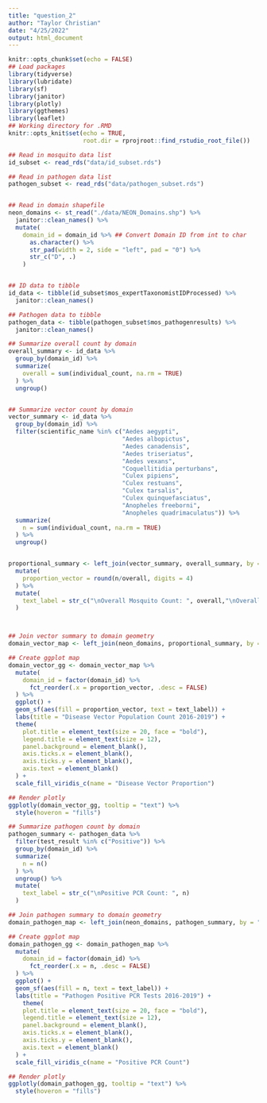```yaml
---
title: "question_2"
author: "Taylor Christian"
date: "4/25/2022"
output: html_document
---
```


```r
knitr::opts_chunk$set(echo = FALSE)
## Load packages
library(tidyverse)
library(lubridate)
library(sf)
library(janitor)
library(plotly)
library(ggthemes)
library(leaflet)
## Working directory for .RMD
knitr::opts_knit$set(echo = TRUE,
                     root.dir = rprojroot::find_rstudio_root_file())
```

```r
## Read in mosquito data list
id_subset <- read_rds("data/id_subset.rds")

## Read in pathogen data list
pathogen_subset <- read_rds("data/pathogen_subset.rds")


## Read in domain shapefile
neon_domains <- st_read("./data/NEON_Domains.shp") %>%
  janitor::clean_names() %>%
  mutate(
    domain_id = domain_id %>% ## Convert Domain ID from int to char
      as.character() %>%
      str_pad(width = 2, side = "left", pad = "0") %>%
      str_c("D", .)
    )


## ID data to tibble
id_data <- tibble(id_subset$mos_expertTaxonomistIDProcessed) %>%
  janitor::clean_names()

## Pathogen data to tibble
pathogen_data <- tibble(pathogen_subset$mos_pathogenresults) %>%
  janitor::clean_names()
```

```r

## Summarize overall count by domain
overall_summary <- id_data %>% 
  group_by(domain_id) %>%
  summarize(
    overall = sum(individual_count, na.rm = TRUE)
  ) %>%
  ungroup()


## Summarize vector count by domain
vector_summary <- id_data %>% 
  group_by(domain_id) %>%
  filter(scientific_name %in% c("Aedes aegypti",
                                "Aedes albopictus",
                                "Aedes canadensis",
                                "Aedes triseriatus",
                                "Aedes vexans",
                                "Coquellitidia perturbans",
                                "Culex pipiens",
                                "Culex restuans",
                                "Culex tarsalis",
                                "Culex quinquefasciatus",
                                "Anopheles freeborni",
                                "Anopheles quadrimaculatus")) %>%
  summarize(
    n = sum(individual_count, na.rm = TRUE)
  ) %>%
  ungroup()


proportional_summary <- left_join(vector_summary, overall_summary, by = "domain_id") %>%
  mutate(
    proportion_vector = round(n/overall, digits = 4)
  ) %>%
  mutate(
    text_label = str_c("\nOverall Mosquito Count: ", overall,"\nOverall Vector Count: ", n, "\nProportion Vector Species: ", proportion_vector)
  )



## Join vector summary to domain geometry  
domain_vector_map <- left_join(neon_domains, proportional_summary, by = "domain_id")

## Create ggplot map
domain_vector_gg <- domain_vector_map %>%
  mutate(
    domain_id = factor(domain_id) %>%
      fct_reorder(.x = proportion_vector, .desc = FALSE)
  ) %>%
  ggplot() +
  geom_sf(aes(fill = proportion_vector, text = text_label)) +
  labs(title = "Disease Vector Population Count 2016-2019") +
  theme(
    plot.title = element_text(size = 20, face = "bold"),
    legend.title = element_text(size = 12),
    panel.background = element_blank(),
    axis.ticks.x = element_blank(),
    axis.ticks.y = element_blank(),
    axis.text = element_blank()
  ) +
  scale_fill_viridis_c(name = "Disease Vector Proportion")

## Render plotly
ggplotly(domain_vector_gg, tooltip = "text") %>%
  style(hoveron = "fills")
```





```r
## Summarize pathogen count by domain
pathogen_summary <- pathogen_data %>% 
  filter(test_result %in% c("Positive")) %>%
  group_by(domain_id) %>%
  summarize(
    n = n()
  ) %>%
  ungroup() %>%
  mutate(
    text_label = str_c("\nPositive PCR Count: ", n)
  )

## Join pathogen summary to domain geometry  
domain_pathogen_map <- left_join(neon_domains, pathogen_summary, by = "domain_id")

## Create ggplot map
domain_pathogen_gg <- domain_pathogen_map %>%
  mutate(
    domain_id = factor(domain_id) %>%
      fct_reorder(.x = n, .desc = FALSE)
  ) %>%
  ggplot() +
  geom_sf(aes(fill = n, text = text_label)) +
  labs(title = "Pathogen Positive PCR Tests 2016-2019") +
    theme(
    plot.title = element_text(size = 20, face = "bold"),
    legend.title = element_text(size = 12),
    panel.background = element_blank(),
    axis.ticks.x = element_blank(),
    axis.ticks.y = element_blank(),
    axis.text = element_blank()
  ) +
  scale_fill_viridis_c(name = "Positive PCR Count")

## Render plotly
ggplotly(domain_pathogen_gg, tooltip = "text") %>%
  style(hoveron = "fills")

```






